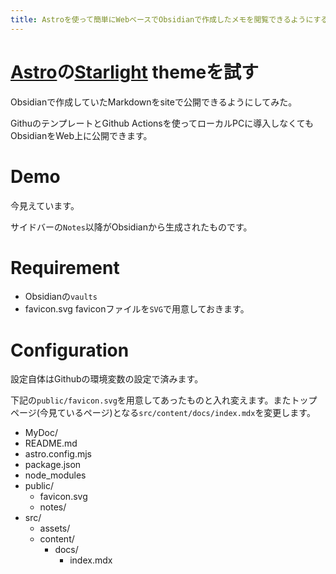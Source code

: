 ```yaml
---
title: Astroを使って簡単にWebベースでObsidianで作成したメモを閲覧できるようにする
---
```


# [Astro](https://astro.build/)の[Starlight](https://starlight.astro.build/) themeを試す

Obsidianで作成していたMarkdownをsiteで公開できるようにしてみた。

GithuのテンプレートとGithub Actionsを使ってローカルPCに導入しなくてもObsidianをWeb上に公開できます。

# Demo

今見えています。

サイドバーの`Notes`以降がObsidianから生成されたものです。

# Requirement

- Obsidianの`vaults`
- favicon.svg
  faviconファイルを`SVG`で用意しておきます。

# Configuration

設定自体はGithubの環境変数の設定で済みます。



下記の`public/favicon.svg`を用意してあったものと入れ変えます。またトップページ(今見ているページ)となる`src/content/docs/index.mdx`を変更します。

<FileTree>

- MyDoc/
- README.md
- astro.config.mjs
- package.json
- node_modules
- public/
  - favicon.svg
  - notes/
- src/
  - assets/
  - content/
    - docs/
      - index.mdx

</FileTree>